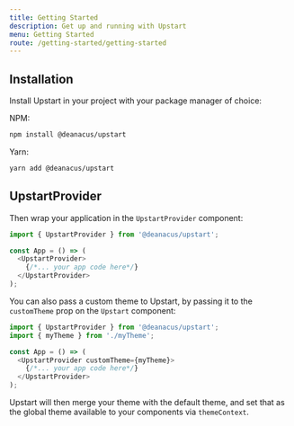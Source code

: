 ```yaml
---
title: Getting Started
description: Get up and running with Upstart
menu: Getting Started
route: /getting-started/getting-started
---
```


## Installation

Install Upstart in your project with your package manager of choice:

NPM:

```bash
npm install @deanacus/upstart
```

Yarn: 

```bash
yarn add @deanacus/upstart
```

## UpstartProvider

Then wrap your application in the `UpstartProvider` component:

```javascript
import { UpstartProvider } from '@deanacus/upstart';

const App = () => (
  <UpstartProvider>
    {/*... your app code here*/}
  </UpstartProvider>
);
```

You can also pass a custom theme to Upstart, by passing it to the `customTheme`
prop on the `Upstart` component:


```javascript
import { UpstartProvider } from '@deanacus/upstart';
import { myTheme } from './myTheme';

const App = () => (
  <UpstartProvider customTheme={myTheme}>
    {/*... your app code here*/}
  </UpstartProvider>
);
```

Upstart will then merge your theme with the default theme, and set that as the
global theme available to your components via `themeContext`.